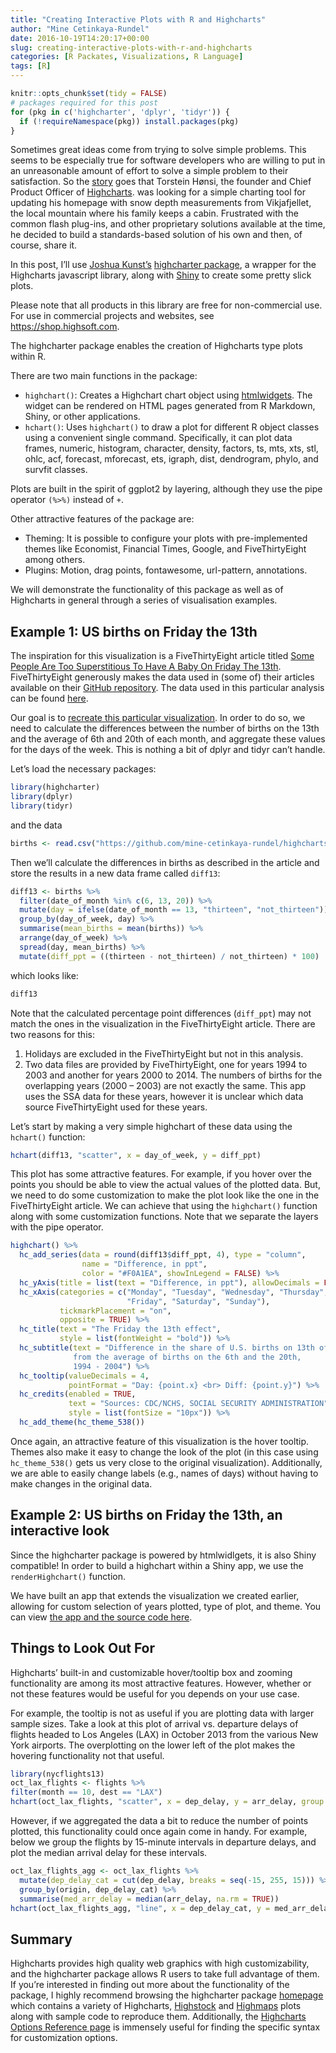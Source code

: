 ```yaml
---
title: "Creating Interactive Plots with R and Highcharts"
author: "Mine Cetinkaya-Rundel"
date: 2016-10-19T14:20:17+00:00
slug: creating-interactive-plots-with-r-and-highcharts
categories: [R Packates, Visualizations, R Language]
tags: [R]
---
```


```r
knitr::opts_chunk$set(tidy = FALSE)
# packages required for this post
for (pkg in c('highcharter', 'dplyr', 'tidyr')) {
  if (!requireNamespace(pkg)) install.packages(pkg)
}
```

Sometimes great ideas come from trying to solve simple problems. This seems to be especially true for software developers who are willing to put in an unreasonable amount of effort to solve a simple problem to their satisfaction. So the [story](http://www.highcharts.com/about) goes that Torstein Hønsi, the founder and Chief Product Officer of [Highcharts](http://www.highcharts.com/). was looking for a simple charting tool for updating his homepage with snow depth measurements from Vikjafjellet, the local mountain where his family keeps a cabin. Frustrated with the common flash plug-ins, and other proprietary solutions available at the time, he decided to build a standards-based solution of his own and then, of course, share it.

In this post, I'll use [Joshua Kunst's](https://github.com/jbkunst) [highcharter package](https://mran.revolutionanalytics.com/package/highcharter/), a wrapper for the Highcharts javascript library, along with [Shiny](http://shiny.rstudio.com/) to create some pretty slick plots.

Please note that all products in this library are free for non-commercial use. For use in commercial projects and websites, see <https://shop.highsoft.com>.

The highcharter package enables the creation of Highcharts type plots within R.

There are two main functions in the package:

- `highchart()`: Creates a Highchart chart object using [htmlwidgets](http://www.htmlwidgets.org/). The widget can be rendered on HTML pages generated from R Markdown, Shiny, or other applications.
- `hchart()`: Uses `highchart()` to draw a plot for different R object classes using a convenient single command. Specifically, it can plot data frames, numeric, histogram, character, density, factors, ts, mts, xts, stl, ohlc, acf, forecast, mforecast, ets, igraph, dist, dendrogram, phylo, and survfit classes.

Plots are built in the spirit of ggplot2 by layering, although they use the pipe operator `(%>%)` instead of `+`.

Other attractive features of the package are:

- Theming: It is possible to configure your plots with pre-implemented themes like Economist, Financial Times, Google, and FiveThirtyEight among others.
- Plugins: Motion, drag points, fontawesome, url-pattern, annotations.

We will demonstrate the functionality of this package as well as of Highcharts in general through a series of visualisation examples.

## Example 1: US births on Friday the 13th

The inspiration for this visualization is a FiveThirtyEight article titled [Some People Are Too Superstitious To Have A Baby On Friday The 13th](http://fivethirtyeight.com/features/some-people-are-too-superstitious-to-have-a-baby-on-friday-the-13th/). FiveThirtyEight generously makes the data used in (some of) their articles available on their [GitHub repository](https://github.com/fivethirtyeight/data). The data used in this particular analysis can be found [here](https://github.com/mine-cetinkaya-rundel/highcharts-in-r/tree/master/data).

Our goal is to [recreate this particular visualization](http://i2.wp.com/espnfivethirtyeight.files.wordpress.com/2016/05/bialik-fridaythe13th-2.png?quality=90&strip=all&w=1150&ssl=1). In order to do so, we need to calculate the differences between the number of births on the 13th and the average of 6th and 20th of each month, and aggregate these values for the days of the week. This is nothing a bit of dplyr and tidyr can't handle.

Let's load the necessary packages:

```r
library(highcharter)
library(dplyr)
library(tidyr)
```

and the data

```r
births <- read.csv("https://github.com/mine-cetinkaya-rundel/highcharts-in-r/raw/master/data/births.csv")
```

Then we'll calculate the differences in births as described in the article and store the results in a new data frame called `diff13`:

```r
diff13 <- births %>%
  filter(date_of_month %in% c(6, 13, 20)) %>%
  mutate(day = ifelse(date_of_month == 13, "thirteen", "not_thirteen")) %>%
  group_by(day_of_week, day) %>%
  summarise(mean_births = mean(births)) %>%
  arrange(day_of_week) %>%
  spread(day, mean_births) %>%
  mutate(diff_ppt = ((thirteen - not_thirteen) / not_thirteen) * 100)
```

which looks like:

```r
diff13
```

Note that the calculated percentage point differences (`diff_ppt`) may not match the ones in the visualization in the FiveThirtyEight article. There are two reasons for this:

1. Holidays are excluded in the FiveThirtyEight but not in this analysis.
2. Two data files are provided by FiveThirtyEight, one for years 1994 to 2003 and another for years 2000 to 2014. The numbers of births for the overlapping years (2000 – 2003) are not exactly the same. This app uses the SSA data for these years, however it is unclear which data source FiveThirtyEight used for these years.

Let's start by making a very simple highchart of these data using the `hchart()` function:

```r
hchart(diff13, "scatter", x = day_of_week, y = diff_ppt)
```

This plot has some attractive features. For example, if you hover over the points you should be able to view the actual values of the plotted data. But, we need to do some customization to make the plot look like the one in the FiveThirtyEight article. We can achieve that using the `highchart()` function along with some customization functions. Note that we separate the layers with the pipe operator.

```r
highchart() %>%
  hc_add_series(data = round(diff13$diff_ppt, 4), type = "column",
                name = "Difference, in ppt",
                color = "#F0A1EA", showInLegend = FALSE) %>%
  hc_yAxis(title = list(text = "Difference, in ppt"), allowDecimals = FALSE) %>%
  hc_xAxis(categories = c("Monday", "Tuesday", "Wednesday", "Thursday",
                          "Friday", "Saturday", "Sunday"),
           tickmarkPlacement = "on",
           opposite = TRUE) %>%
  hc_title(text = "The Friday the 13th effect",
           style = list(fontWeight = "bold")) %>%
  hc_subtitle(text = "Difference in the share of U.S. births on 13th of each month
              from the average of births on the 6th and the 20th,
              1994 - 2004") %>%
  hc_tooltip(valueDecimals = 4,
             pointFormat = "Day: {point.x} <br> Diff: {point.y}") %>%
  hc_credits(enabled = TRUE,
             text = "Sources: CDC/NCHS, SOCIAL SECURITY ADMINISTRATION",
             style = list(fontSize = "10px")) %>%
  hc_add_theme(hc_theme_538())
```

Once again, an attractive feature of this visualization is the hover tooltip. Themes also make it easy to change the look of the plot (in this case using `hc_theme_538()` gets us very close to the original visualization). Additionally, we are able to easily change labels (e.g., names of days) without having to make changes in the original data.

## Example 2: US births on Friday the 13th, an interactive look

Since the highcharter package is powered by htmlwidlgets, it is also Shiny compatible! In order to build a highchart within a Shiny app, we use the `renderHighchart()` function.

We have built an app that extends the visualization we created earlier, allowing for custom selection of years plotted, type of plot, and theme. You can view [the app and the source code here](https://gallery.shinyapps.io/highcharter-births/).

## Things to Look Out For

Highcharts' built-in and customizable hover/tooltip box and zooming functionality are among its most attractive features. However, whether or not these features would be useful for you depends on your use case.

For example, the tooltip is not as useful if you are plotting data with larger sample sizes. Take a look at this plot of arrival vs. departure delays of flights headed to Los Angeles (LAX) in October 2013 from the various New York airports. The overplotting on the lower left of the plot makes the hovering functionality not that useful.

```r
library(nycflights13)
oct_lax_flights <- flights %>%
filter(month == 10, dest == "LAX")
hchart(oct_lax_flights, "scatter", x = dep_delay, y = arr_delay, group = origin)
```

However, if we aggregated the data a bit to reduce the number of points plotted, this functionality could once again come in handy. For example, below we group the flights by 15-minute intervals in departure delays, and plot the median arrival delay for these intervals.

```r
oct_lax_flights_agg <- oct_lax_flights %>%
  mutate(dep_delay_cat = cut(dep_delay, breaks = seq(-15, 255, 15))) %>%
  group_by(origin, dep_delay_cat) %>%
  summarise(med_arr_delay = median(arr_delay, na.rm = TRUE))
hchart(oct_lax_flights_agg, "line", x = dep_delay_cat, y = med_arr_delay, group = origin)
```

## Summary

Highcharts provides high quality web graphics with high customizability, and the highcharter package allows R users to take full advantage of them. If you're interested in finding out more about the functionality of the package, I highly recommend browsing the highcharter package [homepage](http://jkunst.com/highcharter/) which contains a variety of Highcharts, [Highstock](http://www.highcharts.com/products/highstock) and [Highmaps](http://www.highcharts.com/products/highmaps) plots along with sample code to reproduce them. Additionally, the [Highcharts Options Reference page](http://api.highcharts.com/highcharts) is immensely useful for finding the specific syntax for customization options.
